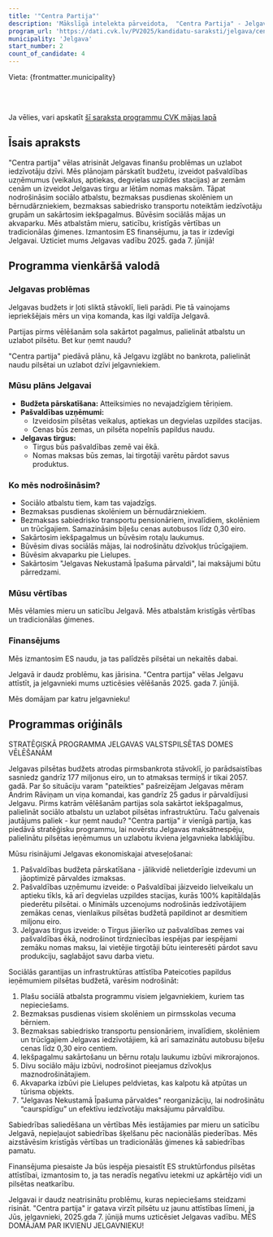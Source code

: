 ```yaml
---
title: '"Centra Partija"'
description: 'Mākslīgā intelekta pārveidota,  "Centra Partija" - Jelgava programma vienkāršā valodā'
program_url: 'https://dati.cvk.lv/PV2025/kandidatu-saraksti/jelgava/centra-partija'
municipality: 'Jelgava'
start_number: 2
count_of_candidate: 4
---
```



Vieta: {frontmatter.municipality}<br/>

<Badge text="Budžeta atveseļošana" variant="note" size="small" /> <Badge text="Pašvaldības uzņēmumi" variant="note" size="small" /> <Badge text="Sociālais atbalsts" variant="note" size="small" /> <Badge text="Infrastruktūras attīstība" variant="note" size="small" /> <Badge text="Sabiedrības saliedēšana" variant="note" size="small" />

<br/><br/> 

<Card title='Šis ir mākslīga intelekta ģenerēts apraksts' icon='starlight'>
    Ja vēlies, vari apskatīt <a href={frontmatter.program_url} target='_blank'>šī saraksta programmu CVK mājas lapā</a>
    </Card>

## Īsais apraksts

"Centra partija" vēlas atrisināt Jelgavas finanšu problēmas un uzlabot iedzīvotāju dzīvi. Mēs plānojam pārskatīt budžetu, izveidot pašvaldības uzņēmumus (veikalus, aptiekas, degvielas uzpildes stacijas) ar zemām cenām un izveidot Jelgavas tirgu ar lētām nomas maksām. Tāpat nodrošināsim sociālo atbalstu, bezmaksas pusdienas skolēniem un bērnudārzniekiem, bezmaksas sabiedrisko transportu noteiktām iedzīvotāju grupām un sakārtosim iekšpagalmus. Būvēsim sociālās mājas un akvaparku. Mēs atbalstām mieru, saticību, kristīgās vērtības un tradicionālas ģimenes. Izmantosim ES finansējumu, ja tas ir izdevīgi Jelgavai. Uzticiet mums Jelgavas vadību 2025. gada 7. jūnijā!

## Programma vienkāršā valodā

### Jelgavas problēmas

Jelgavas budžets ir ļoti sliktā stāvoklī, lieli parādi. Pie tā vainojams iepriekšējais mērs un viņa komanda, kas ilgi valdīja Jelgavā.

Partijas pirms vēlēšanām sola sakārtot pagalmus, palielināt atbalstu un uzlabot pilsētu. Bet kur ņemt naudu?

"Centra partija" piedāvā plānu, kā Jelgavu izglābt no bankrota, palielināt naudu pilsētai un uzlabot dzīvi jelgavniekiem.

### Mūsu plāns Jelgavai

*   **Budžeta pārskatīšana:** Atteiksimies no nevajadzīgiem tēriņiem.
*   **Pašvaldības uzņēmumi:**
    *   Izveidosim pilsētas veikalus, aptiekas un degvielas uzpildes stacijas.
    *   Cenas būs zemas, un pilsēta nopelnīs papildus naudu.
*   **Jelgavas tirgus:**
    *   Tirgus būs pašvaldības zemē vai ēkā.
    *   Nomas maksas būs zemas, lai tirgotāji varētu pārdot savus produktus.

### Ko mēs nodrošināsim?

*   Sociālo atbalstu tiem, kam tas vajadzīgs.
*   Bezmaksas pusdienas skolēniem un bērnudārzniekiem.
*   Bezmaksas sabiedrisko transportu pensionāriem, invalīdiem, skolēniem un trūcīgajiem. Samazināsim biļešu cenas autobusos līdz 0,30 eiro.
*   Sakārtosim iekšpagalmus un būvēsim rotaļu laukumus.
*   Būvēsim divas sociālās mājas, lai nodrošinātu dzīvokļus trūcīgajiem.
*   Būvēsim akvaparku pie Lielupes.
*   Sakārtosim "Jelgavas Nekustamā Īpašuma pārvaldi", lai maksājumi būtu pārredzami.

### Mūsu vērtības

Mēs vēlamies mieru un saticību Jelgavā. Mēs atbalstām kristīgās vērtības un tradicionālas ģimenes.

### Finansējums

Mēs izmantosim ES naudu, ja tas palīdzēs pilsētai un nekaitēs dabai.

Jelgavā ir daudz problēmu, kas jārisina. "Centra partija" vēlas Jelgavu attīstīt, ja jelgavnieki mums uzticēsies vēlēšanās 2025. gada 7. jūnijā.

Mēs domājam par katru jelgavnieku!

## Programmas oriģināls

STRATĒĢISKĀ PROGRAMMA JELGAVAS VALSTSPILSĒTAS DOMES VĒLĒŠANĀM

Jelgavas pilsētas budžets atrodas pirmsbankrota stāvoklī, jo parādsaistības sasniedz gandrīz 177 miljonus eiro, un to atmaksas termiņš ir tikai 2057. gadā. Par šo situāciju varam "pateikties" pašreizējam Jelgavas mēram Andrim Rāviņam un viņa komandai, kas gandrīz 25 gadus ir pārvaldījusi Jelgavu.
Pirms katrām vēlēšanām partijas sola sakārtot iekšpagalmus, palielināt sociālo atbalstu un uzlabot pilsētas infrastruktūru. Taču galvenais jautājums paliek - kur ņemt naudu?
"Centra partija" ir vienīgā partija, kas piedāvā stratēģisku programmu, lai novērstu Jelgavas maksātnespēju, palielinātu pilsētas ieņēmumus un uzlabotu ikviena jelgavnieka labklājību.

Mūsu risinājumi Jelgavas ekonomiskajai atveseļošanai:
1. Pašvaldības budžeta pārskatīšana - jālikvidē nelietderīgie izdevumi un jāoptimizē pārvaldes izmaksas.
2. Pašvaldības uzņēmumu izveide:
o Pašvaldībai jāizveido lielveikalu un aptieku tīkls, kā arī degvielas uzpildes stacijas, kurās 100% kapitāldaļās piederētu pilsētai.
o Minimāls uzcenojums nodrošinās iedzīvotājiem zemākas cenas, vienlaikus pilsētas budžetā papildinot ar desmitiem miljonu eiro.
3. Jelgavas tirgus izveide:
o Tirgus jāierīko uz pašvaldības zemes vai pašvaldības ēkā, nodrošinot tirdzniecības iespējas par iespējami zemāku nomas maksu, lai vietējie tirgotāji būtu ieinteresēti pārdot savu produkciju, saglabājot savu darba vietu.

Sociālās garantijas un infrastruktūras attīstība
Pateicoties papildus ieņēmumiem pilsētas budžetā, varēsim nodrošināt:
1. Plašu sociālā atbalsta programmu visiem jelgavniekiem, kuriem tas nepieciešams.
2. Bezmaksas pusdienas visiem skolēniem un pirmsskolas vecuma bērniem.
3. Bezmaksas sabiedrisko transportu pensionāriem, invalīdiem, skolēniem un trūcīgajiem Jelgavas iedzīvotājiem, kā arī samazinātu autobusu biļešu cenas līdz 0,30 eiro centiem.
4. Iekšpagalmu sakārtošanu un bērnu rotaļu laukumu izbūvi mikrorajonos.
5. Divu sociālo māju izbūvi, nodrošinot pieejamus dzīvokļus maznodrošinātajiem.
6. Akvaparka izbūvi pie Lielupes peldvietas, kas kalpotu kā atpūtas un tūrisma objekts.
7. "Jelgavas Nekustamā Īpašuma pārvaldes" reorganizāciju, lai nodrošinātu “caurspīdīgu” un efektīvu iedzīvotāju maksājumu pārvaldību.

Sabiedrības saliedēšana un vērtības
Mēs iestājamies par mieru un saticību Jelgavā, nepieļaujot sabiedrības šķelšanu pēc nacionālās piederības. Mēs aizstāvēsim kristīgās vērtības un tradicionālās ģimenes kā sabiedrības pamatu.

Finansējuma piesaiste
Ja būs iespēja piesaistīt ES struktūrfondus pilsētas attīstībai, izmantosim to, ja tas neradīs negatīvu ietekmi uz apkārtējo vidi un pilsētas neatkarību.

Jelgavai ir daudz neatrisinātu problēmu, kuras nepieciešams steidzami risināt. "Centra partija" ir gatava virzīt pilsētu uz jaunu attīstības līmeni, ja Jūs, jelgavnieki, 2025.gda 7. jūnijā mums uzticēsiet Jelgavas vadību.
MĒS DOMĀJAM PAR IKVIENU JELGAVNIEKU!
